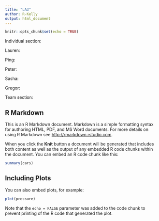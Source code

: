 ```yaml
---
title: "LA3"
author: R-Kelly
output: html_document
---
```


```r
knitr::opts_chunk$set(echo = TRUE)
```

Individual section:

Lauren:

Ping:

Peter:

Sasha:

Gregor:


Team section:


## R Markdown

This is an R Markdown document. Markdown is a simple formatting syntax for authoring HTML, PDF, and MS Word documents. For more details on using R Markdown see <http://rmarkdown.rstudio.com>.

When you click the **Knit** button a document will be generated that includes both content as well as the output of any embedded R code chunks within the document. You can embed an R code chunk like this:

```r
summary(cars)
```

## Including Plots

You can also embed plots, for example:

```r
plot(pressure)
```

Note that the `echo = FALSE` parameter was added to the code chunk to prevent printing of the R code that generated the plot.
